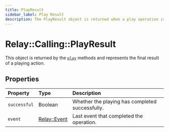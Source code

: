 ```yaml
---
title: PlayResult
sidebar_label: Play Result
description: The PlayResult object is returned when a play operation is completed.
---
```


[play]: ../actions/play.mdx
[relay-event]: ../../event.mdx

# Relay::Calling::PlayResult

This object is returned by the [`play`][play] methods and represents the final result of a playing action.

## Properties

| Property | Type | Description |
| :------- | :--- | :---------- |
| `successful` | Boolean | Whether the playing has completed successfully. |
| `event` | [Relay::Event][relay-event] | Last event that completed the operation. |
